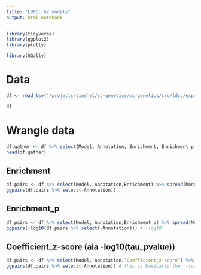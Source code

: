 ```yaml
---
title: "LDSC: h2 models"
output: html_notebook
---
```

  
```r
library(tidyverse)
library(ggplot2)
library(plotly)

library(GGally)
```


# Data

```r
df <- read_tsv("/projects/timshel/sc-genetics/sc-genetics/src/ldsc/experiments/experiment.gtex_tissues.h2.ALL_MODELS.BMI_Yengo2018.txt")
```

```r
df
```



# Wrangle data

```r
df.gather <- df %>% select(Model, Annotation, Enrichment, Enrichment_p, `Coefficient_z-score`) %>% gather(key="key", value="value", -Model,-Annotation)
head(df.gather)
```


## Enrichment
```r
df.pairs <- df %>% select(Model, Annotation,Enrichment) %>% spread(Model, Enrichment)
ggpairs(df.pairs %>% select(-Annotation))
```


## Enrichment_p
```r
df.pairs <- df %>% select(Model, Annotation,Enrichment_p) %>% spread(Model, Enrichment_p)
ggpairs(-log10(df.pairs %>% select(-Annotation))) # -log10
```

## Coefficient_z-score (ala -log10(tau_pvalue))
```r
df.pairs <- df %>% select(Model, Annotation,`Coefficient_z-score`) %>% spread(Model,`Coefficient_z-score`)
ggpairs(df.pairs %>% select(-Annotation)) # this is basically the  -log10(tau_pvalue)
```


